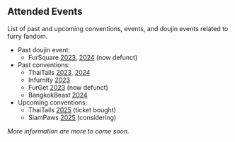 ## Attended Events

List of past and upcoming conventions, events, and doujin events related to furry fandom.

* Past doujin event:
  * FurSquare [2023](https://web.archive.org/web/20230319063104/https://fsq.anthro.asia/2023/index-EN),
    [2024](https://web.archive.org/web/20240902183421/https://fsq.anthro.asia/2024/home-EN)
    <span class="muted">(now defunct)</span>
* Past conventions:
  * ThaiTails [2023](https://web.archive.org/web/20230325101236/https://thaitails.net/en/),
    [2024](https://web.archive.org/web/20240326162159/https://thaitails.net/home2024/)
  * Infurnity [2023](https://web.archive.org/web/20231001025323/https://www.infurnity.com/en/)
  * FurGet [2023](https://web.archive.org/web/20240223063102/https://furget.anthro.asia/2023)
    <span class="muted">(now defunct)</span>
  * BangkokBeast [2024](https://bangkokbeasts.com/2024/)
* Upcoming conventions:
  * ThaiTails [2025](https://thaitails.net/) <span class="muted">(ticket bought)</span>
  * SiamPaws [2025](https://siampaws.com/) <span class="muted">(considering)</span>

<span class="muted">*More information are more to come soon.*</span>

